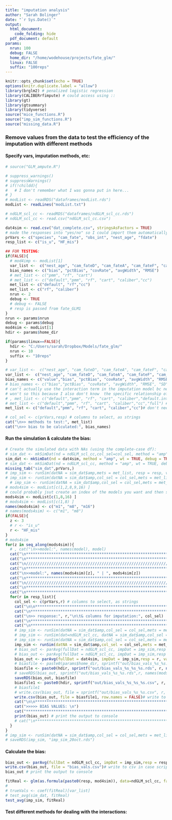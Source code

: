 ```yaml
---
title: "imputation analysis"
author: "Sarah Bolinger"
date: "`r Sys.Date()`"
output:
  html_document:
    code_folding: hide
  pdf_document: default
params:
  nrun: 100
  debug: FALSE
  home_dir: "/home/wodehouse/projects/fate_glm/"
  linux: FALSE
  suffix: "100reps"
---
```


```r
knitr::opts_chunk$set(echo = TRUE)
options(knitr.duplicate.label = "allow")
library(brglm2) # penalized logistic regression
library(CALIBERrfimpute) # could access using ::
library(gt)
library(gtsummary)
library(tidyverse)
source("mice_functions.R")
source("imp_sim_functions.R")
source("missing_data.R")

```


### Remove values from the data to test the efficiency of the imputation with different methods

#### Specify vars, imputation methods, etc:

```r
# source("GLM_ampute.R")

# suppress_warnings()
# suppressWarnings()
# if(!childd){
#   # I don't remember what I was gonna put in here...
# }
# modList <- readRDS("dataframes/modList.rds")
modList <- readLines("modList.txt")

# ndGLM_scl_cc <- readRDS("dataframes/ndGLM_scl_cc.rds")
# ndGLM_scl_cc <- read.csv("ndGLM_scl_cc.csv")

dat4sim <- read.csv("dat_complete.csv", stringsAsFactors = TRUE)
# made the responses into "yes/no" so I could import them automatically as factors
prVars <- c("species", "cam_fate", "obs_int", "nest_age", "fdate")
resp_list <- c("is_u", "HF_mis")

## FOR TESTING:
if(FALSE){
  # mod4imp <- modList[1]
  var_list <-  c("nest_age", "cam_fateD", "cam_fateA", "cam_fateF", "cam_fateHu", "cam_fateS", "speciesLETE", "speciesLETE:nest_age", "speciesLETE:obs_int")
  bias_names <- c("bias", "pctBias", "covRate", "avgWidth", "RMSE")
  # met_list <- c("pmm", "rf", "cart")
  # met_list <- c("default","pmm", "rf", "cart", "caliber","cc")
  met_list <- c("default", "rf","cc")
  met_list <- c("rf", "caliber")
  nrun <- 2
  debug <- TRUE
  # debug <- FALSE
  # resp is passed from fate_GLM1
}
nrun <- params$nrun
debug <- params$debug
mod4sim <- modList[1]
hdir <- params$home_dir

if(params$linux==FALSE){
  hdir <- "C:/Users/sarah/Dropbox/Models/fate_glm/" 
  nrun <- 10
  suffix <- "10reps"
}

# var_list <-  c("nest_age", "cam_fateD", "cam_fateA", "cam_fateF", "cam_fateHu", "cam_fateS", "speciesLETE", "speciesLETE:nest_age") # just the vars w/ missing data or interactions
var_list <-  c("nest_age", "cam_fateD", "cam_fateA", "cam_fateF", "cam_fateHu", "cam_fateS", "speciesLETE", "speciesLETE:nest_age", "speciesLETE:obs_int", "obs_int", "fdate") # all vars
bias_names <- c("value","bias", "pctBias", "covRate", "avgWidth", "RMSE", "SD")
# bias_names <- c("bias","pctBias", "covRate", "avgWidth", "RMSE", "SD")
# can't actually use the interaction term in the imputation model bc need identical data for AIC comparison
# won't so this because I also don't know  the specific relationship of the interaction
# , met_list <- c("default","pmm", "rf", "cart", "caliber","default.int","pmm.int","passive.int","cc")
# met_list <- c("default","pmm", "rf", "cart", "caliber","cc","full") # don't need full here?
met_list <- c("default","pmm", "rf", "cart", "caliber","cc")# don't need full here?

# col_sel <- c(prVars,resp) # columns to select, as strings
cat("\n>> methods to test:", met_list)
cat("\n>> bias to be calculated:", bias_names)

```

#### Run the simulation & calculate the bias:

```r
# Create the simulated data with NAs (using the complete-case df):
# sim_dat <- mkSimDat(nd = ndGLM_scl_cc,col_sel=col_sel, method = "amp", wt = TRUE, debug = TRUE, convFact = TRUE)
sim_dat <- mkSimDat(nd = dat4sim, method = "amp", wt = TRUE, debug = TRUE, convFact = TRUE)
# sim_dat <- mkSimDat(nd = ndGLM_scl_cc, method = "amp", wt = TRUE, debug = debug, convFact = TRUE)
missing_tab("sim_dat",prVars,)
# imp_sim <- runSim(datNA = sim_dat$amp,mets = met_list, resp = resp, vars = var_list, mod = mod, nruns=500)
# imp_sim <- runSim(datNA = sim_dat$amp,col_sel = col_sel,mets = met_list, resp = resp, vars = var_list, mod = mod,seed=61389, nruns=nrun, debug = TRUE)
  # imp_sim <- runSim(datNA = sim_dat$amp,col_sel = col_sel,mets = met_list, resp = r, vars = var_list, mod = mod4sim, nruns=nrun, debug = FALSE) # don't want to set seed
# mods4sim <- modList[c(1,2,8,9,16) ]
# could probably jsut create an index of the models you want and then seq_along the whole list. not sure which is faster
mods4sim <- modList[c(1,8,16) ]
# mods4sim <- modList[c(1,8) ]
names(mods4sim) <- c("m1", "m8", "m16")
# names(mods4sim) <- c("m1", "m8")
if(FALSE){
  z <- 3
  # r <- "is_u"
  r <- "HF_mis"
}
# mods4sim
for(z in seq_along(mods4sim)){
  # , cat("\n>>model:", names(model), model)
  cat("\n********************************************************************************************\n")
  cat("\n********************************************************************************************\n")
  cat("\n/////////////////////////////////////////////////////////////////////////////////////////////\n")
  cat("\n********************************************************************************************\n")
  cat("\n>>model:", names(mods4sim)[z], " | ", mods4sim[z])
  cat("\n********************************************************************************************\n")
  cat("\n/////////////////////////////////////////////////////////////////////////////////////////////\n")
  cat("\n********************************************************************************************\n")
  cat("\n********************************************************************************************\n")
  for(r in resp_list){
    col_sel <- c(prVars,r) # columns to select, as strings
    cat("\n\n********************************************************************************************\n")
    cat("\n********************************************************************************************\n")
    cat("\n>> response:", r,"\n\t& columns for imputation:", col_sel)
    cat("\n********************************************************************************************\n")
    cat("\n********************************************************************************************\n")
    # imp_sim <- runSim(datNA = sim_dat$amp,col_sel = col_sel,mets = met_list, resp = resp, vars = var_list, mod = mod4sim, nruns=nrun, debug = FALSE) # don't want to set seed
    # imp_sim <- runSim(dat=ndGLM_scl_cc, datNA = sim_dat$amp,col_sel = col_sel,mets = met_list, resp = r, vars = var_list, mod = mod4sim, nruns=nrun, debug = debug) # don't want to set seed
    # imp_sim <- runSim(datNA = sim_dat$amp,col_sel = col_sel,mets = met_list, resp = r, vars = var_list, mod = mod4sim, nruns=nrun, debug = debug) # don't want to set seed
    imp_sim <- runSim(datNA = sim_dat$amp,col_sel = col_sel,mets = met_list, resp = r, vars = var_list, mod = mods4sim[z], nruns=nrun, debug = debug) # don't want to set seed
    # bias_out <- parAvg(fullDat = ndGLM_scl_cc, impDat = imp_sim,resp = r, vars = var_list, mod = mod4sim,mets = met_list, biasVals = bias_names, debug = debug)
    # bias_out <- parAvg(fullDat = ndGLM_scl_cc, impDat = imp_sim,resp = r, vars = var_list, mod = mods4sim[z], mets = met_list, biasVals = bias_names, debug = debug)
    bias_out <- parAvg(fullDat = dat4sim, impDat = imp_sim,resp = r, vars = var_list, mod = mods4sim[z], mets = met_list, biasVals = bias_names, debug = debug)
    # biasfile <- paste0(params$home_dir, sprintf("out/bias_vals_%s_%s.rds", r, names(mods4sim)[z]))
    biasfile <- paste0(hdir, sprintf("out/bias_vals_%s_%s_%s.rds", r, names(mods4sim)[z], params$suffix))
    # saveRDS(bias_out, sprintf("out/bias_vals_%s_%s.rds",r, names(mods4sim)[z]))
    saveRDS(bias_out, biasfile)
    biasfile1 <- paste0(hdir, sprintf("out/bias_vals_%s_%s_%s.csv", r, names(mods4sim)[z], params$suffix))
    # biasfile1
    # write.csv(bias_out, file = sprintf("out/bias_vals_%s_%s.csv", r, names(mods4sim)[z]))# write to csv in case script aborts 
    write.csv(bias_out, file = biasfile1, row.names = FALSE)# write to csv in case script aborts 
    cat("\n\n********************************************************************************************\n")
    cat(">>>>> BIAS VALUES: \n")
    cat("********************************************************************************************\n")
    print(bias_out) # print the output to console
    # cat("\n******************************************************************************************\n")
  }
}
# imp_sim <- runSim(datNA = sim_dat$amp,col_sel = col_sel,mets = met_list, resp = resp, vars = var_list, mod = mod,seed=61389, nruns=nrun)
# saveRDS(imp_sim, "imp_sim_20oct.rds")
```

#### Calculate the bias:

```r
bias_out <- parAvg(fullDat = ndGLM_scl_cc, impDat = imp_sim,resp = resp,vars = var_list, mod = mod4sim,mets = met_list, biasVals = bias_names)
write.csv(bias_out, file = "bias_vals.csv")# write to csv in case script aborts 
bias_out # print the output to console
```


```r
fitReal <- glm(as.formula(paste0(resp, mod4sim)), data=ndGLM_scl_cc, family=fam, method=regMet, control=brglmControl(maxit=iter) )
# 
# trueVals <- coef(fitReal)[var_list]
# test_avg(sim_dat, fitReal)
test_avg(imp_sim, fitReal)
```

#### Test different methods for dealing with the interactions:

```r

```
